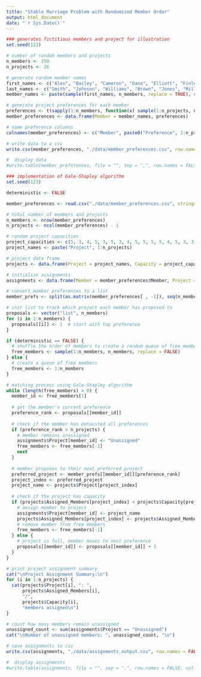 ```yaml
---
title: "Stable Marriage Problem with Randomized Member Order"
output: html_document
date: "`r Sys.Date()`"
---
```


```r
### generates fictitious members and project for illustration
set.seed(123)

# number of random members and projects
n_members <- 150
n_projects <- 16

# generate random member names
first_names <- c("Alex", "Bailey", "Cameron", "Dana", "Elliott", "Finley", "Gabriel", "Harper", "Jamie", "Kendall", "Logan", "Morgan", "Parker", "Quinn", "Riley", "Sawyer", "Taylor", "Jordan", "Casey", "Drew")
last_names <- c("Smith", "Johnson", "Williams", "Brown", "Jones", "Miller", "Davis", "Garcia", "Wilson", "Anderson", "Thomas", "Taylor", "Moore", "Jackson", "Martin", "Lee", "Perez", "Thompson", "White", "Harris")
member_names <- paste(sample(first_names, n_members, replace = TRUE), sample(last_names, n_members, replace = TRUE))

# generate project preferences for each member
preferences <- t(sapply(1:n_members, function(x) sample(1:n_projects, n_projects)))
member_preferences <- data.frame(Member = member_names, preferences)

# name preference columns
colnames(member_preferences) <- c("Member", paste0("Preference", 1:n_projects))

# write data to a csv
write.csv(member_preferences, "./data/member_preferences.csv", row.names = FALSE)

#  display data
#write.table(member_preferences, file = "", sep = ",", row.names = FALSE, col.names = TRUE, quote = FALSE)
```

```r
### implementation of Gale-Shapley algorithm
set.seed(123)

deterministic <- FALSE

member_preferences <- read.csv("./data/member_preferences.csv", stringsAsFactors = FALSE)

# total number of members and projects
n_members <- nrow(member_preferences)
n_projects <- ncol(member_preferences) - 1

# random project capacities
project_capacities <- c(5, 3, 4, 5, 3, 5, 3, 4, 5, 5, 5, 5, 4, 5, 3, 3)
project_names <- paste("Project", 1:n_projects)

# project data frame
projects <- data.frame(Project = project_names, Capacity = project_capacities, Assigned_Members = 0)

# initialize assignments
assignments <- data.frame(Member = member_preferences$Member, Project = NA)

# convert member preferences to a list
member_prefs <- split(as.matrix(member_preferences[ , -1]), seq(n_members))

# init list to track which project each member has proposed to
proposals <- vector("list", n_members)
for (i in 1:n_members) {
  proposals[[i]] <- 1  # start with top preference
}

if (deterministic == FALSE) {
  # shuffle the order of members to create a random queue of free members
  free_members <- sample(1:n_members, n_members, replace = FALSE)
} else {
  # create a queue of free members
  free_members <- 1:n_members
}

# matching process using Gale-Shapley algorithm
while (length(free_members) > 0) {
  member_id <- free_members[1]
  
  # get the member's current preference
  preference_rank <- proposals[[member_id]]
  
  # check if the member has exhausted all preferences
  if (preference_rank > n_projects) {
    # member remains unassigned
    assignments$Project[member_id] <- "Unassigned"
    free_members <- free_members[-1]
    next
  }
  
  # member proposes to their next preferred project
  preferred_project <- member_prefs[[member_id]][preference_rank]
  project_index <- preferred_project
  project_name <- projects$Project[project_index]
  
  # check if the project has capacity
  if (projects$Assigned_Members[project_index] < projects$Capacity[project_index]) {
    # assign member to project
    assignments$Project[member_id] <- project_name
    projects$Assigned_Members[project_index] <- projects$Assigned_Members[project_index] + 1
    # remove member from free members
    free_members <- free_members[-1]
  } else {
    # project is full, member moves to next preference
    proposals[[member_id]] <- proposals[[member_id]] + 1
  }
}

# print project assignment summary
cat("\nProject Assignment Summary:\n")
for (i in 1:n_projects) {
  cat(projects$Project[i], ": ", 
      projects$Assigned_Members[i], 
      "/", 
      projects$Capacity[i], 
      "members assigned\n")
}

# count how many members remain unassigned
unassigned_count <- sum(assignments$Project == "Unassigned")
cat("\nNumber of unassigned members: ", unassigned_count, "\n")

# save assignments to csv
write.csv(assignments, "./data/assignments_output.csv", row.names = FALSE)

#  display assignments
#write.table(assignments, file = "", sep = ",", row.names = FALSE, col.names = TRUE, quote = FALSE)
```
